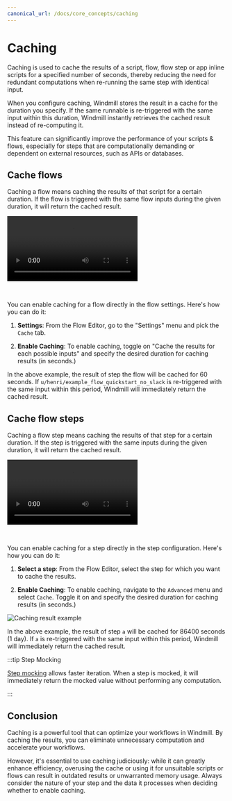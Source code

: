 ```yaml
---
canonical_url: /docs/core_concepts/caching
---
```



# Caching

Caching is used to cache the results of a script, flow, flow step or app inline scripts for a specified number of seconds, thereby reducing the need for redundant computations when re-running the same step with identical input.

When you configure caching, Windmill stores the result in a cache for the duration you specify. If the same runnable is re-triggered with the same input within this duration, Windmill instantly retrieves the cached result instead of re-computing it.

This feature can significantly improve the performance of your scripts & flows, especially for steps that are computationally demanding or dependent on external resources, such as APIs or databases.

<div class="grid grid-cols-2 gap-6 mb-4">
	<DocCard
		color="teal"
		title="Caching in Windmill"
		description="Caching is used to cache the results of a script, flow or flow step for a specified number of seconds."
		href="/docs/core_concepts/caching"
	/>
</div>

## Cache flows

Caching a flow means caching the results of that script for a certain duration. If the flow is triggered with the same flow inputs during the given duration, it will return the cached result.

<video
    className="border-2 rounded-xl object-cover w-full h-full"
    controls
    src="/videos/caching_flow.mp4"
/>

<br/>

You can enable caching for a flow directly in the flow settings. Here's how you can do it:

1. **Settings**: From the Flow Editor, go to the "Settings" menu and pick the `Cache` tab.
   
2. **Enable Caching**: To enable caching, toggle on "Cache the results for each possible inputs" and specify the desired duration for caching results (in seconds.)

In the above example, the result of step the flow will be cached for 60 seconds. If `u/henri/example_flow_quickstart_no_slack` is re-triggered with the same input within this period, Windmill will immediately return the cached result.

## Cache flow steps

Caching a flow step means caching the results of that step for a certain duration. If the step is triggered with the same inputs during the given duration, it will return the cached result.

<video
    className="border-2 rounded-xl object-cover w-full h-full"
    controls
    src="/videos/cache_for_steps.mp4"
/>

<br/>

You can enable caching for a step directly in the step configuration. Here's how you can do it:

1. **Select a step**: From the Flow Editor, select the step for which you want to cache the results.

2. **Enable Caching**: To enable caching, navigate to the `Advanced` menu and select `Cache`. Toggle it on and specify the desired duration for caching results (in seconds.)

![Caching result example](../assets/flows/cache_steps.gif)

In the above example, the result of step `a` will be cached for 86400 seconds (1 day). If `a` is re-triggered with the same input within this period, Windmill will immediately return the cached result.

:::tip Step Mocking

[Step mocking](./5_step_mocking.md) allows faster iteration. When a step is mocked, it will immediately return the mocked value without performing any computation.

:::

## Conclusion

Caching is a powerful tool that can optimize your workflows in Windmill. By caching the results, you can eliminate unnecessary computation and accelerate your workflows.

However, it's essential to use caching judiciously: while it can greatly enhance efficiency, overusing the cache or using it for unsuitable scripts or flows can result in outdated results or unwarranted memory usage. Always consider the nature of your step and the data it processes when deciding whether to enable caching.